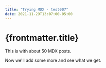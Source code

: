 ```yaml
---
title: "Trying MDX - test007"
date: 2021-11-29T13:07:00-05:00
---
```


# {frontmatter.title}

This is with about 50 MDX posts.

Now we'll add some more and see what we get.
